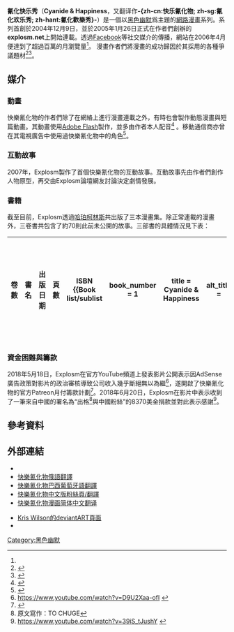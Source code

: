 {{noteTA
|T=zh-hant:快樂氰化物; zh-sg:快乐氰化物; zh-cn:氰化欢乐秀;
|1=zh-hant:快樂氰化物; zh-sg:快乐氰化物; zh-cn:氰化欢乐秀;
}}
{{Infobox comic strip
| title       = 快樂氰化物
| image       = <!-- Cyanide_&_Happiness_-_Stab_Factory,_book_cover.jpg -->
| caption     = Fictional character drawn by [[Robert_DenBleyker|Robert DenBleyker]]
| author      = Kris Wilson<br />Rob DenBleyker<br />Matt Melvin<br />Dave McElfatrick
| url         = {{URL | http://www.explosm.net}}
| rss         = http://feeds.feedburner.com/Explosm
| status      = 每日更新
| syndicate   = 
| publisher   = Explosm
| first       = 2005年1月26日
| last        = 
| genre       = [[黑色幽默|黑色幽默]]，[[諷刺|諷刺]]，[[雙關語|文字幽默]]，[[喜劇小品|喜劇小品]]，[[短片|短片]]
| rating      = 
| preceded by = 
| followed by = 
}}
'''氰化快乐秀'''（'''Cyanide & Happiness'''，又翻译作'''-{zh-cn:快乐氰化物; zh-sg:氰化欢乐秀; zh-hant:氰化歡樂秀}-'''）是一個以[[黑色幽默|黑色幽默]]爲主題的[[網路漫畫|網路漫畫]]系列。系列首創於2004年12月9日，並於2005年1月26日正式在作者們創辦的'''explosm.net'''上開始連載。透過[[Facebook|Facebook]]等社交媒介的傳播，網站在2006年4月便達到了超過百萬的月瀏覽量<ref name="UTD"/>。 漫畫作者們將漫畫的成功歸因於其採用的各種爭議題材<ref name="UTD">{{cite web
 |url=http://www.utdmercury.com/2.7018/student-draws-explosive-web-comic-1.1001334 
 |title=Student draws explosive web comic 
 |last=Johnson 
 |first=Phill 
 |archiveurl=https://web.archive.org/web/20110709075844/http://www.utdmercury.com/2.7018/student-draws-explosive-web-comic-1.1001334 
 |archivedate=2011-07-09 
 |deadurl=yes 
 |work={{le|The Mercury - University of Texas Dallas|UTD Mercury#Student media}} 
 |date=January 2, 2010 
 |accessdate=January 10, 2013 
}}
</ref><ref name="robot6">{{cite web
| url = http://robot6.comicbookresources.com/2010/03/talking-comics-with-tim-cyanide-happiness-kris-matt-dave/
| title = Talking Comics with Tim: Cyanide & Happiness’ Kris, Matt & Dave
| work = Robot 6 : Talking Comics with tim
| publisher = Comic Book Resources
| date = March 29, 2010
| last = O'Shea
| first = Tim
| access-date = 2013-04-05
| archive-date = 2015-09-05
| archive-url = https://web.archive.org/web/20150905143817/http://robot6.comicbookresources.com/2010/03/talking-comics-with-tim-cyanide-happiness-kris-matt-dave/
| dead-url = no
}}</ref>。

==媒介==
===動畫===
快樂氰化物的作者們除了在網絡上進行漫畫連載之外，有時也會製作動態漫畫與短篇動畫。其動畫使用[[Adobe_Flash|Adobe Flash]]製作，並多由作者本人配音<ref name="dA">{{cite web
 |url=http://www.explosm.net/movies/ 
 |title=List of Explosm.net Flash Movies 
 |work=Explosm.net 
 |accessdate=2009-04-01 
 |deadurl=yes 
 |archiveurl=https://web.archive.org/web/20090329055955/http://www.explosm.net/movies/ 
 |archivedate=2009-03-29 
}}</ref> 。移動通信商{{Link-fr|Orange (電信)|Orange (entreprise)|Orange}}亦曾在其電視廣告中使用過快樂氰化物中的角色<ref name="Orange">{{cite web
 |last        = Woods
 |first       = Sarah
 |date        = July 18, 2006
 |url         = http://www.brandrepublic.com/bulletins/digital/article/570032/orange-unveils-cartoon-stick-man-print-campaign/
 |title       = Orange unveils cartoon stick man print campaign
 |work        = Brand Republic
 |accessdate  = 2013-01-10
 |deadurl     = yes
 |archiveurl  = https://web.archive.org/web/20081219235854/http://www.brandrepublic.com/bulletins/digital/article/570032/orange-unveils-cartoon-stick-man-print-campaign/
 |archivedate = 2008年12月19日
}}</ref>。

===互動故事===
2007年，Explosm製作了首個快樂氰化物的互動故事。互動故事先由作者們創作人物原型，再交由Explosm論壇網友討論決定劇情發展。

===書籍===
截至目前，Explosm透過[[哈珀柯林斯|哈珀柯林斯]]共出版了三本漫畫集。除正常連載的漫畫外，三卷書共包含了約70則此前未公開的故事。三部書的具體情況見下表：
{| class="wikitable" style="width:100%;"
|-
! 卷數 !! 書名 !! 出版日期 !! 頁數 !! ISBN
{{Book list/sublist
 | book_number    = 1
 | title          = Cyanide & Happiness
 | alt_title      =
 | publish_date   = 2010年1月19日<ref name="google1">{{cite web
     | url = http://books.google.com/books?id=B5uCCsTXmpYC
     | title = Cyanide and Happiness
     | work = Google Books
     | accessdate = January 10, 2013
     | archive-date = 2014-01-07
     | archive-url = https://web.archive.org/web/20140107221120/http://books.google.com/books?id=B5uCCsTXmpYC
     | dead-url = no
     }}</ref>
 | aux1           = 160頁
 | isbn = 978-0061914799
 | line_color     = shortstory
 | short_summary =
}}
{{Book list/sublist
 | book_number    = 2
 | title          = Ice Cream & Sadness: More Comics from Cyanide & Happiness
 | alt_title      =
 | publish_date   = 2010年10月5日<ref name="google2">{{cite web
     | url = http://books.google.com/books/about/Ice_Cream_Sadness.html?id=jOMNSPiPzgcC
     | title = Ice Cream & Sadness: More Comics from Cyanide & Happiness (Google eBook)
     | work = Google Books
     | accessdate = January 10, 2013
     | archive-date = 2014-01-07
     | archive-url = https://web.archive.org/web/20140107221106/http://books.google.com/books/about/Ice_Cream_Sadness.html?id=jOMNSPiPzgcC
     | dead-url = no
     }}</ref><ref name="loc2">{{ cite web
     | url = http://lccn.loc.gov/2011411708
     | title = Ice cream & sadness : cyanide & happiness
     | work = Library of Congress Catalog Record
     | publisher = Library of Congress 
     | accessdate = January 10, 2013
     }}</ref>
 | aux1           = 176頁
 | isbn = 978-0062046222
 | line_color     = shortstory
 | short_summary =
}}
{{Book list/sublist
 | book_number    = 3
 | title          = The Cyanide & Happiness Depressing Comic Book
 | alt_title      =
 | publish_date   = 2012年12月<ref name="depressing">{{cite web
     | url = http://store.explosm.net/products/depressing-comic-book
     | title = Depressing Comic Book
     | work = Explosm.net
     | accessdate = January 10, 2013
     | archive-date = 2020-11-27
     | archive-url = https://web.archive.org/web/20201127232726/https://store.explosm.net/products/depressing-comic-book
     | dead-url = no
     }}</ref>
 | aux1           = 89頁
 | isbn = 978-1939355003
 | line_color     = shortstory
 | short_summary =
}}
|}

===資金困難與籌款===
2018年5月18日，Explosm在官方YouTube頻道上發表影片公開表示因AdSense廣告政策對影片的政治審核導致公司收入幾乎斷絕無以為繼<ref>https://www.youtube.com/watch?v=D9U2Xaa-ofI {{Wayback|url=https://www.youtube.com/watch?v=D9U2Xaa-ofI |date=20210107005214 }} {{需要更好来源}}</ref>，遂開啟了快樂氰化物的官方Patreon月付籌款計劃<ref>{{Cite web |url=https://www.patreon.com/cyanide_and_happiness/overview |title=存档副本 |access-date=2018-07-02 |archive-date=2021-03-06 |archive-url=https://web.archive.org/web/20210306163048/https://www.patreon.com/cyanide_and_happiness/overview |dead-url=no }}</ref>。2018年6月20日，Explosm在影片中表示收到了一筆來自中國的署名為“出格<ref>原文寫作：TO CHUGE</ref>與中國粉絲”的8370美金捐款並對此表示感謝<ref>https://www.youtube.com/watch?v=39iS_tJushY {{Wayback|url=https://www.youtube.com/watch?v=39iS_tJushY |date=20201108051401 }} {{需要更好来源}}</ref>。

==參考資料==
{{reflist}}

==外部連結==
* {{official website|http://www.explosm.net|explosm.net}}
* [http://comicsia.ru/collections/explosm 快樂氰化物俄語翻譯] {{Wayback|url=http://comicsia.ru/collections/explosm |date=20110312083859 }}
* [https://web.archive.org/web/20110424021953/http://www.cyanidetraduzidos.com.br/ 快樂氰化物巴西葡萄牙語翻譯]
* [http://www.facebook.com/cyanideandhappinesschinese/  快樂氰化物中文版粉絲頁/翻譯] {{Wayback|url=http://www.facebook.com/cyanideandhappinesschinese/ |date=20220611032329 }}
* [http://comic.mozillazg.com/ 快樂氰化物漫画简体中文翻译]

* [http://kris-wilson.deviantart.com/ Kris Wilson的deviantART頁面] {{Wayback|url=http://kris-wilson.deviantart.com/ |date=20130122200551 }}
* {{official website|http://www.davemcelfatrick.com/|Dave's Annoying Blog}}

[[Category:黑色幽默|Category:黑色幽默]]